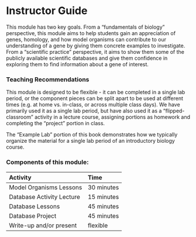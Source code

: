 # Instructor Guide {-}

This module has two key goals.  From a "fundamentals of biology" perspective, this module aims to help students gain an appreciation of genes, homology, and how model organisms can contribute to our understanding of a gene by giving them concrete examples to investigate.  From a "scientific practice" perspective, it aims to show them some of the publicly available scientific databases and give them confidence in exploring them to find information about a gene of interest.
 
### Teaching Recommendations {-}

This module is designed to be flexible - it can be completed in a single lab period, or the component pieces can be split apart to be used at different times (e.g. at home vs. in-class, or across multiple class days).  We have primarily used it as a single lab period, but have also used it as a "flipped-classroom" activity in a lecture course, assigning portions as homework and completing the "project" portion in class.

The "Example Lab" portion of this book demonstrates how we typically organize the material for a single lab period of an introductory biology course.

### Components of this module: {-}

| Activity | Time |
| :-- | :- |
| Model Organisms Lessons | 30 minutes |
| Database Activity Lecture | 15 minutes |
| Database Lessons | 45 minutes |
| Database Project | 45 minutes |
| Write-up and/or present | flexible |
